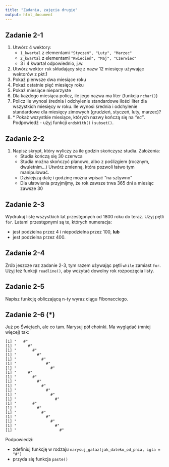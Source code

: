```yaml
---
title: "Zadania, zajęcia drugie"
output: html_document
---
```


## Zadanie 2-1
1. Utwórz 4 wektory:
    + `1_kwartal` z elementami `"Styczeń", "Luty", "Marzec"`
    + `2_kwartal` z elementami `"Kwiecień", "Maj", "Czerwiec"`
    + 3 i 4 kwartał odpowiednio, j.w.
2. Utwórz wektor `rok` składający się z nazw 12 miesięcy używając wektorów z pkt.1
3. Pokaż pierwsze dwa miesiące roku
3. Pokaż ostatnie pięć miesięcy roku
3. Pokaż miesiące nieparzyste
5. Dla każdego miesiąca policz, ile jego nazwa ma liter (funkcja `nchar()`)
6. Policz ile wynosi średnia i odchylenie standardowe ilości liter dla wszystkich miesięcy w roku. Ile wynosi średnia i odchylenie standardowe dla miesięcy zimowych (grudzień, styczeń, luty, marzec)?
5. \* Pokaż wszystkie miesiące, których nazwy kończą się na *"ec"*. Podpowiedź - użyj funkcji `endsWith()` i `subset()`.

## Zadanie 2-2
1. Napisz skrypt, który wyliczy za ile godzin skończysz studia. Założenia:
    + Studia kończą się 30 czerwca
    + Studia można skończyć planowo, albo z poślizgiem (rocznym, dwuletnim...) Utwórz zmienną, która pozwoli łatwo tym manipulować.
    + Dzisiejszą datę i godzinę można wpisać "na sztywno"
    + Dla ułatwienia przyjmijmy, że rok zawsze trwa 365 dni a miesiąc zawsze 30

## Zadanie 2-3
Wydrukuj listę wszystkich lat przestępnych od 1800 roku do teraz. Użyj pętli `for`.
Latami przestępnymi są te, których numeracja:

- jest podzielna przez 4 i niepodzielna przez 100, **lub**
- jest podzielna przez 400.

## Zadanie 2-4
Zrób jeszcze raz zadanie 2-3, tym razem używając pętli `while` zamiast `for`. Użyj też funkcji `readline()`, aby wczytać dowolny rok rozpoczęcia listy.

## Zadanie 2-5

Napisz funkcję obliczającą n-ty wyraz ciągu Fibonacciego. 

## Zadanie 2-6 (\*)

Już po Świętach, ale co tam. Narysuj pół choinki. Ma wyglądać (mniej więcej) tak:

```
[1] "   #"
[1] "     #"
[1] "       #"
[1] "         #"
[1] "           #"
[1] "             #"
[1] "               #"
[1] "     #"
[1] "       #"
[1] "         #"
[1] "           #"
[1] "             #"
[1] "               #"
[1] "                 #"
[1] "       #"
[1] "         #"
[1] "           #"
[1] "             #"
[1] "               #"
[1] "                 #"
[1] "                   #"
```

Podpowiedzi:

  - zdefiniuj funkcję w rodzaju `narysuj_galaz(jak_daleko_od_pnia, igla = "#")`
  - przyda się funkcja `paste()`
  
